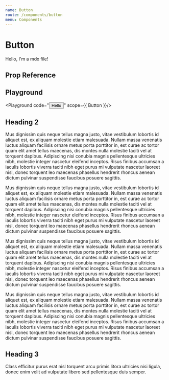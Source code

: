 ```yaml
---
name: Button
route: /components/button
menu: Components
---
```



# Button

Hello, I'm a mdx file!

## Prop Reference

<PropTable component="Button" />

## Playground

<Playground code="<Button>Hello</Button>" scope={{ Button }}/>

## Heading 2

Mus dignissim quis neque tellus magna justo, vitae vestibulum lobortis id aliquet est, ex aliquam molestie etiam malesuada. Nullam massa venenatis luctus aliquam facilisis ornare metus porta porttitor in, est curae ac tortor quam elit amet tellus maecenas, dis montes nulla molestie taciti vel at torquent dapibus. Adipiscing nisi conubia magnis pellentesque ultricies nibh, molestie integer nascetur eleifend inceptos. Risus finibus accumsan a iaculis lobortis viverra taciti nibh eget purus mi vulputate nascetur laoreet nisl, donec torquent leo maecenas phasellus hendrerit rhoncus aenean dictum pulvinar suspendisse faucibus posuere sagittis.

Mus dignissim quis neque tellus magna justo, vitae vestibulum lobortis id aliquet est, ex aliquam molestie etiam malesuada. Nullam massa venenatis luctus aliquam facilisis ornare metus porta porttitor in, est curae ac tortor quam elit amet tellus maecenas, dis montes nulla molestie taciti vel at torquent dapibus. Adipiscing nisi conubia magnis pellentesque ultricies nibh, molestie integer nascetur eleifend inceptos. Risus finibus accumsan a iaculis lobortis viverra taciti nibh eget purus mi vulputate nascetur laoreet nisl, donec torquent leo maecenas phasellus hendrerit rhoncus aenean dictum pulvinar suspendisse faucibus posuere sagittis.

Mus dignissim quis neque tellus magna justo, vitae vestibulum lobortis id aliquet est, ex aliquam molestie etiam malesuada. Nullam massa venenatis luctus aliquam facilisis ornare metus porta porttitor in, est curae ac tortor quam elit amet tellus maecenas, dis montes nulla molestie taciti vel at torquent dapibus. Adipiscing nisi conubia magnis pellentesque ultricies nibh, molestie integer nascetur eleifend inceptos. Risus finibus accumsan a iaculis lobortis viverra taciti nibh eget purus mi vulputate nascetur laoreet nisl, donec torquent leo maecenas phasellus hendrerit rhoncus aenean dictum pulvinar suspendisse faucibus posuere sagittis.

Mus dignissim quis neque tellus magna justo, vitae vestibulum lobortis id aliquet est, ex aliquam molestie etiam malesuada. Nullam massa venenatis luctus aliquam facilisis ornare metus porta porttitor in, est curae ac tortor quam elit amet tellus maecenas, dis montes nulla molestie taciti vel at torquent dapibus. Adipiscing nisi conubia magnis pellentesque ultricies nibh, molestie integer nascetur eleifend inceptos. Risus finibus accumsan a iaculis lobortis viverra taciti nibh eget purus mi vulputate nascetur laoreet nisl, donec torquent leo maecenas phasellus hendrerit rhoncus aenean dictum pulvinar suspendisse faucibus posuere sagittis.

## Heading 3

Class efficitur purus erat nisl torquent arcu primis litora ultricies nisi ligula, donec enim velit ad vulputate libero sed pellentesque duis semper.
